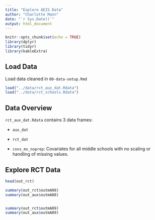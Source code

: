 ```yaml
---
title: "Explore AEIS Data"
author: "Charlotte Mann"
date: "`r Sys.Date()`"
output: html_document
---
```


```r
knitr::opts_chunk$set(echo = TRUE)
library(dplyr)
library(tidyr)
library(kableExtra)
```

## Load Data

Load data cleaned in `00-data-setup.Rmd`

```r
load("../data/rct_aux_dat.Rdata")
load("../data/rct_schools.Rdata")
```

## Data Overview

`rct_aux_dat.Rdata` contains 3 data frames:

- `aux_dat`
- `rct_dat`

- `covs_ms_noprep`: Covariates for all middle schools with no scaling or handling of missing values.

## Explore RCT Data

```r
head(out_rct)
```
```r
summary(out_rct$outmA08)
summary(out_aux$outmA08)


summary(out_rct$outmA09)
summary(out_aux$outmA09)
```